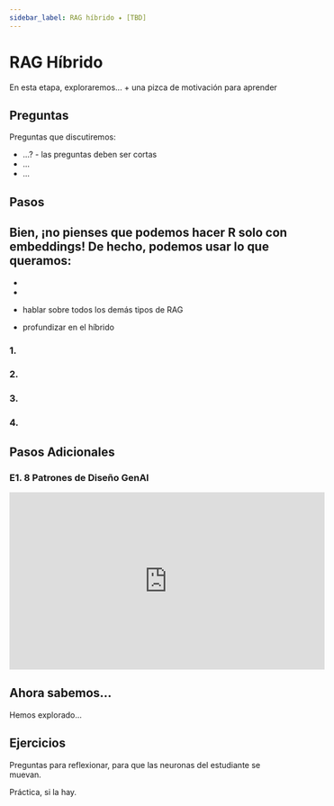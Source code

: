 ```yaml
---
sidebar_label: RAG híbrido ✦ [TBD]
---
```


# RAG Híbrido

En esta etapa, exploraremos... + una pizca de motivación para aprender

## Preguntas

Preguntas que discutiremos:
- ...? - las preguntas deben ser cortas
- ...
- ...

## Pasos

Bien, ¡no pienses que podemos hacer R solo con embeddings! De hecho, podemos usar lo que queramos:
-
-
-

- hablar sobre todos los demás tipos de RAG
- profundizar en el híbrido

### 1.

### 2.

### 3.

### 4.

## Pasos Adicionales

### E1. 8 Patrones de Diseño GenAI

<iframe width="560" height="315" src="https://www.youtube.com/embed/kRHRHNiep0U?si=ITsFeI95cAv_wO4K" title="YouTube video player" frameborder="0" allow="accelerometer; autoplay; clipboard-write; encrypted-media; gyroscope; picture-in-picture; web-share" referrerpolicy="strict-origin-when-cross-origin" allowfullscreen></iframe>

## Ahora sabemos...

Hemos explorado...

## Ejercicios

Preguntas para reflexionar, para que las neuronas del estudiante se muevan.

Práctica, si la hay.
